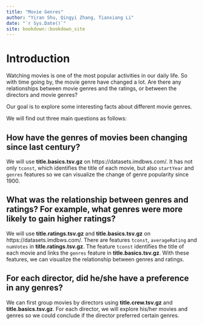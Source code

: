 ```yaml
--- 
title: "Movie Genres"
author: "Yiran Shu, Qingyi Zhang, Tianxiang Li"
date: "`r Sys.Date()`"
site: bookdown::bookdown_site
---
```


# Introduction

Watching movies is one of the most popular activities in our daily life. So with time going by, the movie genre have changed a lot. Are there any relationships between movie genres and the ratings, or between the directors and movie genres? 

Our goal is to explore some interesting facts about different movie genres.

We will find out three main questions as follows:

## How have the genres of movies been changing since last century?
  We will use **title.basics.tsv.gz** on https://datasets.imdbws.com/. It has not only `tconst`, which identifies the title of each movie, but also `startYear` and `genres` features so we can visualize the change of genre popularity since 1900.
  
## What was the relationship between genres and ratings? For example, what genres were more likely to gain higher ratings?
  We will use **title.ratings.tsv.gz** and **title.basics.tsv.gz** on https://datasets.imdbws.com/. There are features `tconst`, `averageRating` and `numVotes` in **title.ratings.tsv.gz**. The feature `tconst` identifies the title of each movie and links the `genres` feature in **title.basics.tsv.gz**. With these features, we can visualize the relationship between genres and ratings.
  
## For each director, did he/she have a preference in any genres?
  We can first group movies by directors using **title.crew.tsv.gz** and **title.basics.tsv.gz**. For each director, we will explore his/her movies and genres so we could conclude if the director preferred certain genres.
